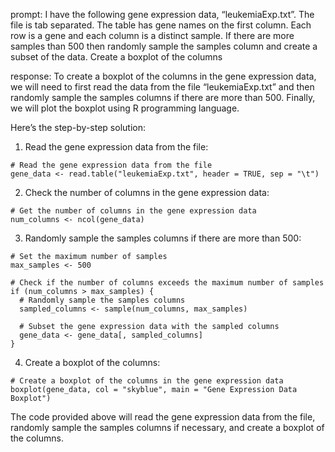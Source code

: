 prompt:
I have the following gene expression data, "leukemiaExp.txt". The file is tab separated. The table has gene names on the first column. Each row is a gene and each column is a distinct sample.  If there are more samples than 500 then randomly sample the samples column and create a subset of the data. Create a boxplot of the columns

response:
To create a boxplot of the columns in the gene expression data, we will need to first read the data from the file "leukemiaExp.txt" and then randomly sample the samples columns if there are more than 500. Finally, we will plot the boxplot using R programming language. 

Here's the step-by-step solution:

1. Read the gene expression data from the file:

```
# Read the gene expression data from the file
gene_data <- read.table("leukemiaExp.txt", header = TRUE, sep = "\t")
```

2. Check the number of columns in the gene expression data:

```
# Get the number of columns in the gene expression data
num_columns <- ncol(gene_data)
```

3. Randomly sample the samples columns if there are more than 500:

```
# Set the maximum number of samples
max_samples <- 500

# Check if the number of columns exceeds the maximum number of samples
if (num_columns > max_samples) {
  # Randomly sample the samples columns
  sampled_columns <- sample(num_columns, max_samples)
  
  # Subset the gene expression data with the sampled columns
  gene_data <- gene_data[, sampled_columns]
}
```

4. Create a boxplot of the columns:

```
# Create a boxplot of the columns in the gene expression data
boxplot(gene_data, col = "skyblue", main = "Gene Expression Data Boxplot")
```

The code provided above will read the gene expression data from the file, randomly sample the samples columns if necessary, and create a boxplot of the columns.

